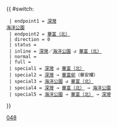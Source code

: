 {{ #switch: {{{format|}}}
  | endpoint1 = [[深灣公共運輸交匯處|深灣]]<BR>[[香港海洋公園|海洋公園]]
  | endpoint2 = [[華富（北）巴士總站|華富（北）]]
  | direction = 0
  | status = 
  | inline = [[深灣公共運輸交匯處|深灣]]／[[香港海洋公園|海洋公園]] ↺ [[華富（北）巴士總站|華富（北）]] 
  | normal =
  | full =
  | special1 = [[深灣公共運輸交匯處|深灣]] ↺ [[華富（北）巴士總站|華富（北）]]
  | special2 = [[深灣公共運輸交匯處|深灣]] → [[華富邨]]（華安樓）
  | special3 = [[香港海洋公園|海洋公園]] ↺ [[華富（北）巴士總站|華富（北）]]
  | special4 = [[深灣公共運輸交匯處|深灣]] → [[華富（北）巴士總站|華富（北）]] → [[香港海洋公園|海洋公園]]
  | special5 = [[香港海洋公園|海洋公園]] → [[華富（北）巴士總站|華富（北）]] → [[深灣公共運輸交匯處|深灣]]
}}<noinclude>[[Category:城巴路線模板|048]]</noinclude>
